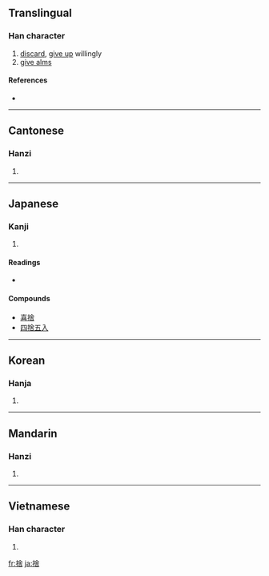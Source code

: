{{see|舍}}
==Translingual==

===Han character===
{{Han char|rn=64|rad=手|as=08|sn=11|four=5806<sub>1</sub>|canj=手人一口 (QOMR), X手人一口 (XQOMR)}}

# [[discard]], [[give up]] willingly
# [[give alms]]

====References====
* {{Han ref|kx=0434.350|dkj=12191|dj=0784.150|hdz=31900.040|uh=6368|ud=25448|bh=B1CB|bd=45515}}

----

==Cantonese==

===Hanzi===
{{yue-hanzi|jyut=|y=se2}}

# {{defn|Cantonese|sort=手08}}

----

==Japanese==

===Kanji===
{{ja-kanji|grade=6|rs=手08}}

# {{defn|Japanese}}

====Readings====
* {{ja-readings|on=[[しゃ]] (sha)|kun=[[すてる]] (suteru)|nadzuke=[[いえ]] (ie), [[えだ]] (eda), [[すて]] (sute)}}

====Compounds====
* [[喜捨]]
* [[四捨五入]]

----

==Korean==

===Hanja===
{{ko-hanja|hangeul=사|eumhun=|rv=sa|mr=sa|y=sa}}

# {{defn|Korean|sort=手08}}

----

==Mandarin==

===Hanzi===
{{cmn-hanzi|sim=舍|pin=[[shě]] ([[she3]])|wg=she<sup>3</sup>}}

# {{defn|Mandarin|sort=手08}}

----

==Vietnamese==

===Han character===
{{vi-hantu|[[xả]]|rs=手08}}

# {{defn|Vietnamese|sort=手08}}

[[fr:捨]]
[[ja:捨]]